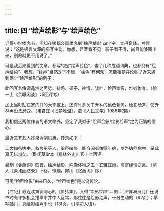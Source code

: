 ```yaml
---
---
---
```

title: 四 “绘声绘影”与“绘声绘色”
---






记得小时候念书，不知在哪篇文章里念到“绘声绘影”四个字，觉得奇怪。老师说：“这是极言文章的描写生动。你想，声音看不见，影子看不清，尚且能够画出来，别的就更不用说了。”

可是我后来看到的文章，都写的是“绘声绘色”，查了几种成语词典，也都只有“绘声绘色”。我想，“绘声”当然是了不起，“绘色”有何难，怎能相提并论呢？近来遇到两个“绘声绘影”的例子：

此回写名伶谭鑫培之声势、排场、架子、神情、谈吐，绘声绘影，惟妙惟肖。（徐一士《负曝闲谈》25回评考）

加上当时贴在家门口的大字报上，还有许多关于乔林的桃色新闻，绘影绘声，使乔林再没法忍受。（韦君宜《旧梦难温》，载《人民文学》1986年2期）

我相信这两位作者的语文修养，坚定了我对于“绘声绘影/绘影绘声”之为正确的信心。

最近又有友人抄录两例见惠，转录如下：

上文如杨执中、权勿用等人，绘声绘影，能令阅者拍案叫绝，以为铸鼎象物，至此真无以加矣。（卧闲草堂本《儒林外史》第十七回评）

曩制《春燕词》四首，绘声绘影，殊惭体物之工；宜雅宜风，聊寄缘情之感。（清人《秦淮画舫录》下卷，徵题，抑山《忆燕词》序）

可见“绘声绘影”由来已久，“绘声绘色”是以讹传讹。

【后记】最近读黄裳同志的《惊弦集》，又得“绘影绘声”二例：［评弹演员们］在说书时有许多机会描摹市井中人互骂，那往往是绘影绘声，十分生动的（92页）；摹写酷肖，真绘影绘声乎也（131页，引清初人语）。